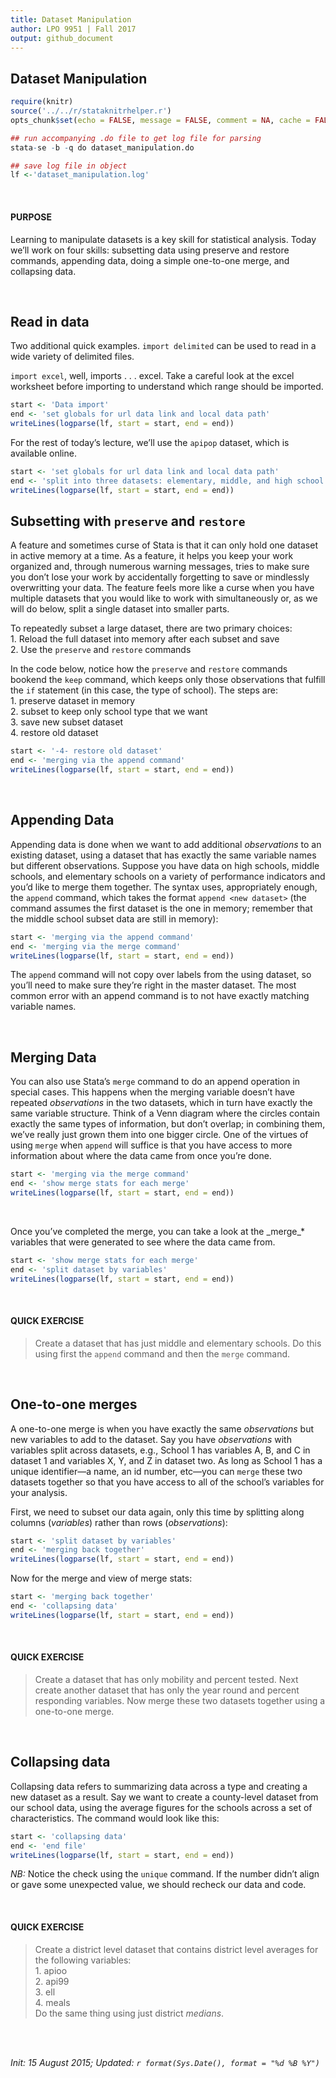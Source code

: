 ```yaml
---
title: Dataset Manipulation
author: LPO 9951 | Fall 2017
output: github_document
---
```

## Dataset Manipulation

```r
require(knitr)
source('../../r/stataknitrhelper.r')
opts_chunk$set(echo = FALSE, message = FALSE, comment = NA, cache = FALSE)
```

```r
## run accompanying .do file to get log file for parsing
stata-se -b -q do dataset_manipulation.do	 
```

```r
## save log file in object
lf <-'dataset_manipulation.log'
```

<br>

#### PURPOSE

Learning to manipulate datasets is a key skill for statistical
analysis. Today we'll work on four skills: subsetting data using
preserve and restore commands, appending
data, doing a simple one-to-one merge, and collapsing data.

<br>

## Read in data

Two additional quick examples. `import delimited` can be used to read in a wide variety of delimited files. 

`import excel`, well, imports . . . excel. Take a careful look at the excel worksheet before importing to understand which range should be imported. 

```r
start <- 'Data import'
end <- 'set globals for url data link and local data path'
writeLines(logparse(lf, start = start, end = end))
```



For the rest of today's lecture, we'll use the `apipop` dataset, which is
available online.

```r
start <- 'set globals for url data link and local data path'
end <- 'split into three datasets: elementary, middle, and high school'
writeLines(logparse(lf, start = start, end = end))
```

## Subsetting with `preserve` and `restore`

A feature and sometimes curse of Stata is that it can only hold one
dataset in active memory at a time. As a feature, it helps you keep
your work organized and, through numerous warning messages, tries to
make sure you don't lose your work by accidentally forgetting to save
or mindlessly overwritting your data. The feature feels more like a
curse when you have multiple datasets that you would like to work with
simultaneously or, as we will do below, split a single dataset into
smaller parts.

To repeatedly subset a large dataset, there are two primary choices:  
  1. Reload the full dataset into memory after each subset and save  
  2. Use the `preserve` and `restore` commands

In the code below, notice how the `preserve` and `restore` commands
bookend the `keep` command, which keeps only those observations that
fulfill the `if` statement (in this case, the type of school). The
steps are:  
  1. preserve dataset in memory  
  2. subset to keep only school type that we want  
  3. save new subset dataset  
  4. restore old dataset  

```r
start <- '-4- restore old dataset'
end <- 'merging via the append command'
writeLines(logparse(lf, start = start, end = end))
```

<br>

## Appending Data

Appending data is done when we want to add additional
*observations* to an existing dataset, using a dataset that has
exactly the same variable names but different observations. Suppose
you have data on high schools, middle schools, and elementary schools
on a variety of performance indicators and you'd like to merge them
together. The syntax uses, appropriately enough, the `append` command,
which takes the format `append <new dataset>` (the command assumes the
first dataset is the one in memory; remember that the middle school subset data
are still in memory):

```r
start <- 'merging via the append command'
end <- 'merging via the merge command'
writeLines(logparse(lf, start = start, end = end))
```
The `append` command will not copy over labels from the using
dataset, so you'll need to make sure they're right in the master
dataset. The most common error with an append command is to not have
exactly matching variable names.

<br>

## Merging Data

You can also use Stata's `merge` command to do an append operation in
special cases. This happens when the merging variable doesn't have
repeated *observations* in the two datasets, which in turn have exactly
the same variable structure. Think of a Venn diagram where the circles
contain exactly the same types of information, but don't overlap; in
combining them, we've really just grown them into one bigger circle.
One of the virtues of using `merge` when `append` will suffice is that
you have access to more information about where the data came from
once you're done.

```r
start <- 'merging via the merge command'
end <- 'show merge stats for each merge'
writeLines(logparse(lf, start = start, end = end))
```
<br>

Once you've completed the merge, you can take a look at the \_merge_*
variables that were generated to see where the data came from.

```r
start <- 'show merge stats for each merge'
end <- 'split dataset by variables'
writeLines(logparse(lf, start = start, end = end))
```
<br>

#### QUICK EXERCISE
> Create a dataset that has just middle and elementary schools. Do
> this using first the `append` command and then the `merge` command.

<br>

## One-to-one merges

A one-to-one merge is when you have exactly the same *observations*
but new variables to add to the dataset. Say you have *observations*
with variables split across datasets, e.g., School 1 has variables A,
B, and C in dataset 1 and variables X, Y, and Z in dataset two. As
long as School 1 has a unique identifier---a name, an id number,
etc---you can `merge` these two datasets together so that you have
access to all of the school's variables for your analysis.

First, we need to subset our data again, only this time by splitting
along columns (*variables*) rather than rows (*observations*):

```r
start <- 'split dataset by variables'
end <- 'merging back together'
writeLines(logparse(lf, start = start, end = end))
```

Now for the merge and view of merge stats:

```r
start <- 'merging back together'
end <- 'collapsing data'
writeLines(logparse(lf, start = start, end = end))
```

<br>

#### QUICK EXERCISE
> Create a dataset that has only mobility and percent tested. Next
> create another dataset that has only the year round and percent
> responding variables. Now merge these two datasets together using a
> one-to-one merge.

<br>

## Collapsing data

Collapsing data refers to summarizing data across a type and creating
a new dataset as a result. Say we want to create a county-level
dataset from our school data, using the average figures for the
schools across a set of characteristics. The command would look like
this:

```r
start <- 'collapsing data'
end <- 'end file'
writeLines(logparse(lf, start = start, end = end))
```

*NB:* Notice the check using the `unique` command. If the number
 didn't align or gave some unexpected value, we should recheck our
 data and code.

<br>

#### QUICK EXERCISE
> Create a district level dataset that contains district level
> averages for the following variables:  
>   1. apioo  
>   2. api99  
>   3. ell  
>   4. meals  
> Do the same thing using just district *medians*. 

<br>
<br>

*Init: 15 August 2015; Updated: `r format(Sys.Date(), format = "%d %B %Y")`*

<br>

